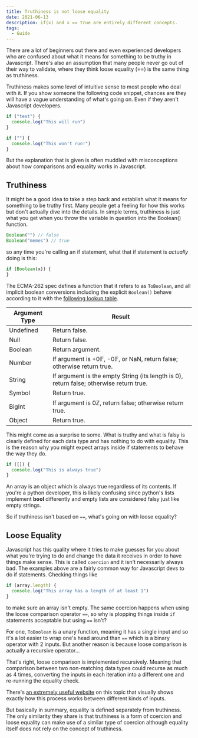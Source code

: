 ```yaml
---
title: Truthiness is not loose equality
date: 2021-06-13
description: if(x) and x == true are entirely different concepts.
tags:
  - Guide
---
```



There are a lot of beginners out there and even experienced developers who are confused about what it means for something to be truthy in Javascript. There's also an assumption that many people never go out of their way to validate, where they think loose equality (<T>==</T>) is the same thing as truthiness.

Truthiness makes some level of intuitive sense to most people who deal with it. If you show someone the following code snippet, chances are they will have a vague understanding of what's going on. Even if they aren't Javascript developers.

```js
if ("test") {
  console.log("This will run")
}

if ("") {
  console.log("This won't run!")
}
```

But the explanation that is given is often muddled with misconceptions about how comparisons and equality works in Javascript.


<Conversation
  dubuAvatar={dubu}
  tzuyuAvatar={tzuyu}
  xeteraAvatar={xetera}
  sanaKek={kek}
  yooYikes={yikes}
/>

## Truthiness

It might be a good idea to take a step back and establish what it means for something to be truthy first. Many people get a feeling for how this works but don't actually dive into the details. In simple terms, truthiness is just what you get when you throw the variable in question into the <T>Boolean()</T> function.

```js
Boolean("") // false
Boolean("memes") // true
```

so any time you're calling an if statement, what that if statement is _actually_ doing is this:

```js
if (Boolean(x)) {
}
```

The ECMA-262 spec defines a function that it refers to as `ToBoolean`, and all implicit boolean conversions including the explicit `Boolean()` behave according to it with the [following lookup table](https://tc39.es/ecma262/multipage/abstract-operations.html#sec-toboolean).

| Argument Type | Result                                                                                  |
| ------------- | --------------------------------------------------------------------------------------- |
| Undefined     | Return false.                                                                           |
| Null          | Return false.                                                                           |
| Boolean       | Return argument.                                                                        |
| Number        | If argument is +0𝔽, -0𝔽, or NaN, return false; otherwise return true.                   |
| String        | If argument is the empty String (its length is 0), return false; otherwise return true. |
| Symbol        | Return true.                                                                            |
| BigInt        | If argument is 0ℤ, return false; otherwise return true.                                 |
| Object        | Return true.                                                                            |

This might come as a surprise to some. What is truthy and what is falsy is clearly defined for each data type and has nothing to do with equality. This is the reason why you might expect arrays inside if statements to behave the way they do.

```js
if ([]) {
  console.log("This is always true")
}
```

An array is an object which is always true regardless of its contents. If you're a python developer, this is likely confusing since python's lists implement <T>**bool**</T> differently and empty lists are considered falsy just like empty strings.

So if truthiness isn't based on `==`, what's going on with loose equality?

## Loose Equality

Javascript has this quality where it tries to make guesses for you about what you're trying to do and change the data it receives in order to have things make sense. This is called `coercion` and it isn't necessarily always bad. The examples above are a fairly common way for Javascript devs to do if statements. Checking things like

```js
if (array.length) {
  console.log("This array has a length of at least 1")
}
```

to make sure an array isn't empty. The same coercion happens when using the loose comparison operator `==`, so why is plopping things inside `if` statements acceptable but using `==` isn't?

For one, `ToBoolean` is a unary function, meaning it has a single input and so it's a lot easier to wrap one's head around than `==` which is a binary operator with 2 inputs. But another reason is because loose comparison is actually a recursive operator...

That's right, loose comparison is implemented recursively. Meaning that comparison between two non-matching data types could recurse as much as 4 times, converting the inputs in each iteration into a different one and re-running the equality check.

There's [an extremely useful website](https://felix-kling.de/js-loose-comparison/) on this topic that visually shows exactly how this process works between different kinds of inputs.

But basically in summary, equality is defined separately from truthiness. The only similarity they share is that truthiness is a form of coercion and loose equality can make use of a similar type of coercion although equality itself does not rely on the concept of truthiness.
